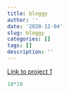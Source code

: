 ```yaml
---
title: bloggy
author: ''
date: '2020-12-04'
slug: bloggy
categories: []
tags: []
description: ''
---
```

[Link to project 1](/project/project1/)
```R
10*10
```